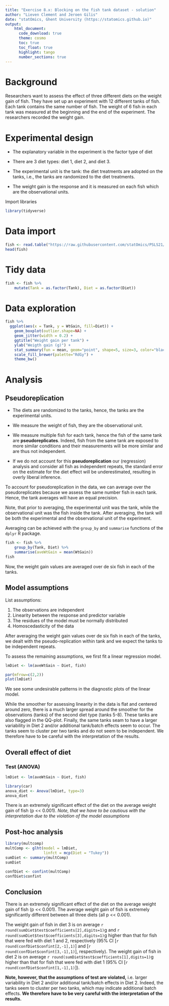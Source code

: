 ```yaml
---
title: "Exercise 8.x: Blocking on the fish tank dataset - solution"   
author: "Lieven Clement and Jeroen Gilis"
date: "statOmics, Ghent University (https://statomics.github.io)"  
output:
    html_document:
      code_download: true    
      theme: cosmo
      toc: true
      toc_float: true
      highlight: tango
      number_sections: true
---
```


# Background 

Researchers want to assess the effect of three different diets on the weight 
gain of fish. They have set up an experiment with 12 different tanks of fish. 
Each tank contains the same number of fish. The weight of 6 fish in each tank 
was measured at the beginning and the end of the experiment. The researchers 
recorded the weight gain.

# Experimental design

- The explanatory variable in the experiment is the factor type of diet

- There are 3 diet types: diet 1, diet 2, and diet 3.

- The experimental unit is the tank: the diet treatments are adopted on the 
tanks, i.e., the tanks are randomized to the diet treatments.

- The weight gain is the response and it is measured on each fish which are 
the observational units.

Import libraries

```r
library(tidyverse)
```

# Data import

```r
fish <- read.table("https://raw.githubusercontent.com/statOmics/PSLS21/data/fishTank.txt",header=TRUE)
head(fish)
```

# Tidy data

```r
fish <- fish %>%
    mutate(Tank = as.factor(Tank), Diet = as.factor(Diet))
```

# Data exploration

```r
fish %>%
  ggplot(aes(x = Tank, y = WtGain, fill=Diet)) +
    geom_boxplot(outlier.shape=NA) + 
    geom_jitter(width = 0.2) +
    ggtitle("Weight gain per tank") +
    ylab("Weigth gain (g)") + 
    stat_summary(fun = mean, geom="point", shape=5, size=3, color="black", fill="black") +
    scale_fill_brewer(palette="RdGy") +
    theme_bw()
```

# Analysis

## Pseudoreplication

- The diets are randomized to the tanks, hence, the tanks are the experimental units. 
- We measure the weight of fish, they are the observational unit. 
- We measure multiple fish for each tank, hence  the fish of the same tank are **pseudoreplicates**. Indeed, fish from the same tank are exposed to more similar conditions and their measurements will be more similar and are thus not independent. 

- If we do not account for this 
**pseudoreplication** our (regression) analysis and consider all fish as independent repeats, the standard error on the estimate for the diet effect will be underestimated, resulting in overly liberal inference.

To account for pseudoreplication in the data, we can average over the pseudoreplicates because we assess the same number fish in each tank. 
Hence, the tank averages will have an equal precision. 

Note, that prior to averaging, the experimental unit was the tank, while the
observational unit was the fish inside the tank. After averaging, the tank
will be both the experimental and the observational unit of the experiment.
 
Averaging can be achieved with the `group_by` and `summarise` functions of 
the `dplyr` R package.

```r
fish <- fish %>% 
    group_by(Tank, Diet) %>%
    summarise(aveWtGain = mean(WtGain))
fish
```

Now, the weight gain values are averaged over de six fish in each of the tanks.

## Model assumptions

List assumptions:

1. The observations are independent
2. Linearity between the response and predictor variable
3. The residues of the model must be normally distributed
4. Homoscedasticity of the data

After averaging the weight gain values over de six fish in each of the tanks,
we dealt with the pseudo-replication within tank and we expect the tanks to be independent repeats. 

To assess the remaining assumptions, we first fit a linear regression model.

```r
lmDiet <- lm(aveWtGain ~ Diet, fish)

par(mfrow=c(2,2))
plot(lmDiet)
```

We see some undesirable patterns in the diagnostic plots of the linear model.

While the smoother for assessing linearity in the data is flat and centered
around zero, there is a much larger spread around the smoother for the 
observations (tanks) of the second diet type (tanks 5-8). These tanks are
also flagged in the QQ-plot. Finally, the same tanks seam to have a larger variability in Diet 2 and/or additional tank/batch effects seem to occur. The tanks seem to cluster per two tanks and do not seem to be independent. We therefore have to be careful with the interpretation of the results.


## Overall effect of diet

### Test (ANOVA)

```r
lmDiet <- lm(aveWtGain ~ Diet, fish)

library(car)
anova_diet <- Anova(lmDiet, type=3)
anova_diet
```

There is an extremely significant effect of the diet on the average weight gain of fish (p << 0.001). 
*Note, that we have to be cautious with the interpretation due to the violation of the model assumptions*

## Post-hoc analysis

```r
library(multcomp)
multComp <- glht(model = lmDiet, 
                 linfct = mcp(Diet = "Tukey"))
sumDiet <- summary(multComp)
sumDiet
```

```r
confDiet <- confint(multComp)
confDiet$confint
```

## Conclusion

There is an extremely significant effect of the diet on the average weight gain of fish (p << 0.001). 
The average weight gain of fish is extremely significantly different between all three diets (all p << 0.001). 

The weight gain of fish in diet 3 is on average `r round(sumDiet$test$coefficients[2],digits=1)`g and `r round(sumDiet$test$coefficients[3],digits=1)`g higher than that for fish that were fed with diet 1 and 2, respectively (95% CI
[`r round(confDiet$confint[2,-1],1)`] and [`r round(confDiet$confint[3,-1],1)`], respectively).
The weight gain of fish in diet 2 is on average `r round(sumDiet$test$coefficients[1],digits=1)`g higher than that for fish that were fed with diet 1 (95% CI
[`r round(confDiet$confint[1,-1],1)`]).

**Note, however, that the assumptions of test are violated,** i.e. larger 
variability in Diet 2 and/or additional tank/batch effects in Diet 2. Indeed, the tanks 
seem to cluster per two tanks, which may indicate additional batch effects. 
**We therefore have to be very careful with the interpretation of the results.**



